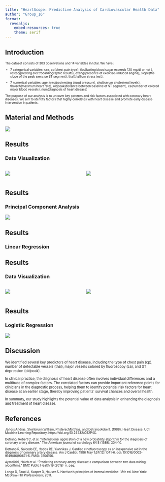 ```yaml
---
title: "HeartScope: Predictive Analysis of Cardiovascular Health Data"
author: "Group_16"
format:
  revealjs: 
    embed-resources: true
    theme: serif
---
```


## Introduction

::: {style="font-size: 0.7em"}
The dataset consists of 303 observations and 14 variables in total. We have :

-   7 categorical variables: sex, cp(chest pain type), fbs(fasting blood sugar exceeds 120 mg/dl or not ), restecg(resting electrocardiographic results), exang(presence of exercise-induced angina), slope(the slope of the peak exercise ST segment), thal(thallium stress test).

-   7 numerical variables: age, trestbps(resting blood pressure), chol(serum cholesterol levels), thalach(maximum heart rate), oldpeak(distance between baseline of ST segment), ca(number of colored major blood vessels), num(diagnosis of heart disease)

The purpose of our analysis is to uncover key patterns and risk factors associated with coronary heart diseases. We aim to identify factors that highly correlates with heart disease and promote early disease intervention in patients.
:::

## Material and Methods

![](../results/workflow.png){fig-align="center"}

## Results

### Data Visualization

::: columns
::: {.column width="50%"}
![](../results/plot_2.png){fig-align="left"}
:::

::: {.column width="50%"}
![](../results/plot_3.png){fig-align="right"}
:::
:::

## Results

### Principal Component Analysis

![](../results/plot_6.png){fig-align="center"}

## Results

### Linear Regression

## Results

### Data Visualization

::: columns
::: {.column width="50%"}
![](../results/plot_4.png){fig-align="left"}
:::

::: {.column width="50%"}
![](../results/plot_5.png){fig-align="right"}
:::
:::

## Results

### Logistic Regression

![](../results/logistic.png){fig-align="center"}

## Discussion

::: {style="font-size: 0.8em"}
We identified several key predictors of heart disease, including the type of chest pain (cp), number of detectable vessels (thal), major vessels colored by fluoroscopy (ca), and ST depression (oldpeak).

In clinical practice, the diagnosis of heart disease often involves individual differences and a multitude of complex factors. The correlated factors can provide important reference points for clinicians in the diagnostic process, helping them to identify potential risk factors for heart disease at an earlier stage, thereby improving patients' survival chances and overall health.

In summary, our study highlights the potential value of data analysis in enhancing the diagnosis and treatment of heart disease.
:::

## References

::: {style="font-size: 0.7em"}
Janosi,Andras, Steinbrunn,William, Pfisterer,Matthias, and Detrano,Robert. (1988). Heart Disease. UCI Machine Learning Repository. https://doi.org/10.24432/C52P4X.

Detrano, Robert C. et al. "International application of a new probability algorithm for the diagnosis of coronary artery disease." The American journal of cardiology 64 5 (1989): 304-10.

Detrano R, Salcedo EE, Hobbs RE, Yiannikas J. Cardiac cinefluoroscopy as an inexpensive aid in the diagnosis of coronary artery disease. Am J Cardiol. 1986 May 1;57(13):1041-6. doi: 10.1016/0002-9149(86)90671-5. PMID: 3706156.

Ayatollahi, Haleh et al. "Predicting coronary artery disease: a comparison between two data mining algorithms." BMC Public Health 19 (2019): n. pag.

Longo D, Fauci A, Kasper D, Hauser S. Harrison's principles of internal medicine. 18th ed. New York: McGraw-Hill Professionals; 2011.
:::
